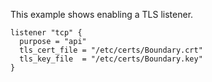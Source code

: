 This example shows enabling a TLS listener.

```hcl
listener "tcp" {
  purpose = "api"
  tls_cert_file = "/etc/certs/Boundary.crt"
  tls_key_file  = "/etc/certs/Boundary.key"
}
```